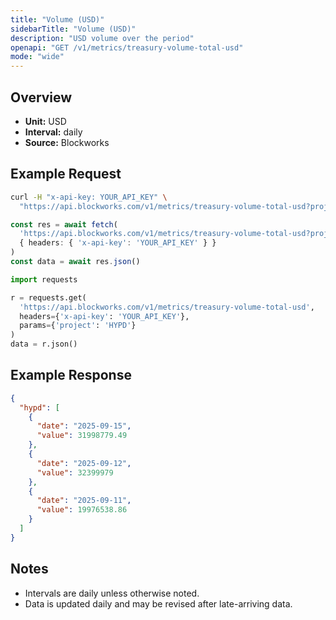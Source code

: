 ```yaml
---
title: "Volume (USD)"
sidebarTitle: "Volume (USD)"
description: "USD volume over the period"
openapi: "GET /v1/metrics/treasury-volume-total-usd"
mode: "wide"
---
```


## Overview

- **Unit:** USD
- **Interval:** daily
- **Source:** Blockworks

## Example Request

<CodeGroup>

```bash cURL
curl -H "x-api-key: YOUR_API_KEY" \
  "https://api.blockworks.com/v1/metrics/treasury-volume-total-usd?project=HYPD"
```

```typescript TypeScript
const res = await fetch(
  'https://api.blockworks.com/v1/metrics/treasury-volume-total-usd?project=HYPD',
  { headers: { 'x-api-key': 'YOUR_API_KEY' } }
)
const data = await res.json()
```

```python Python
import requests

r = requests.get(
  'https://api.blockworks.com/v1/metrics/treasury-volume-total-usd',
  headers={'x-api-key': 'YOUR_API_KEY'},
  params={'project': 'HYPD'}
)
data = r.json()
```

</CodeGroup>

## Example Response

```json
{
  "hypd": [
    {
      "date": "2025-09-15",
      "value": 31998779.49
    },
    {
      "date": "2025-09-12",
      "value": 32399979
    },
    {
      "date": "2025-09-11",
      "value": 19976538.86
    }
  ]
}
```

## Notes
- Intervals are daily unless otherwise noted.
- Data is updated daily and may be revised after late-arriving data.